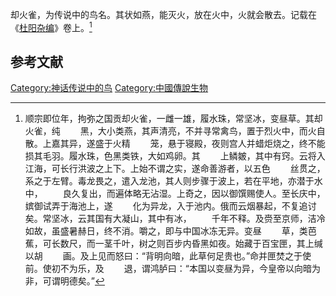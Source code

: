 却火雀，为传说中的鸟名。其状如燕，能灭火，放在火中，火就会散去。记载在《[[杜阳杂编|杜阳杂编]]》卷上。<ref>顺宗即位年，拘弥之国贡却火雀，一雌一雄，履水珠，常坚冰，变昼草。其却火雀，纯 　　黑，大小类燕，其声清亮，不并寻常禽鸟，置于烈火中，而火自散。上嘉其异，遂盛于火精 　　笼，悬于寝殿，夜则宫人并蜡炬烧之，终不能损其毛羽。履水珠，色黑类铁，大如鸡卵。其 　　上鳞皴，其中有窍。云将入江海，可长行洪波之上下。上始不谓之实，遂命善游者，以五色 　　丝贯之，系之于左臂。毒龙畏之，遣入龙池，其人则步骤于波上，若在平地，亦潜于水中， 　　良久复出，而遍体略无沾湿。上奇之，因以御馔赐使人。至长庆中，嫔御试弄于海池上，遂 　　化为异龙，入于池内。俄而云烟暴起，不复追讨矣。常坚冰，云其国有大凝山，其中有冰， 　　千年不释。及赍至京师，洁冷如故，虽盛暑赫日，终不消。嚼之，即与中国冰冻无异。变昼 　　草，类芭蕉，可长数尺，而一茎千叶，树之则百步内昏黑如夜。始藏于百宝匣，其上缄以胡 　　画。及上见而怒曰：“背明向暗，此草何足贵也。”命并匣焚之于使前。使初不为乐，及 　　退，谓鸿胪曰：“本国以变昼为异，今皇帝以向暗为非，可谓明德矣。”</ref>
==参考文献==
<div class="references-small">
<references></references>
</div>

[[Category:神话传说中的鸟|Category:神话传说中的鸟]]
[[Category:中國傳說生物|Category:中國傳說生物]]